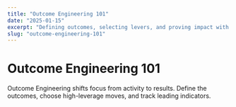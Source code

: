 ```yaml
---
title: "Outcome Engineering 101"
date: "2025-01-15"
excerpt: "Defining outcomes, selecting levers, and proving impact with metrics."
slug: "outcome-engineering-101"
---
```


# Outcome Engineering 101

Outcome Engineering shifts focus from activity to results. Define the outcomes, choose high-leverage moves, and track leading indicators.
